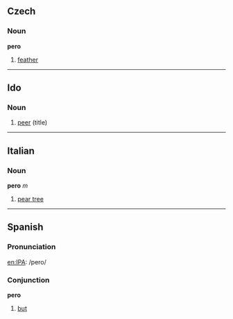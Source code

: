 ==Czech==
===Noun===
'''pero'''
#[[feather]]

----

==Ido==
===Noun===
# [[peer]] (title)

----

==Italian==
===Noun===
'''pero''' ''m''

#[[pear tree]]

----
==Spanish==
===Pronunciation===
[[en:IPA]]: /pero/

===Conjunction===
'''pero'''

#[[but]]